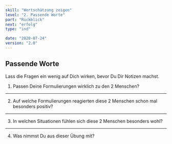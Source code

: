 ```yaml
---
skill: "Wertschätzung zeigen"
level: "2. Passende Worte"
part: "Rückblick"
next: "erfolg"
type: "ind"

date: "2020-07-24"
version: "2.0"
---
```



<Row className="tutsegment"> 
<Col>

## Passende Worte

Lass die Fragen ein wenig auf Dich wirken, bevor Du Dir Notizen machst.


1. Passen Deine Formulierungen wirklich zu den 2 Menschen?

---

2. Auf welche Formulierungen reagierten diese 2 Menschen schon mal besonders positiv?

---

3. In welchen Situationen fühlen sich diese 2 Menschen besonders wohl?

---

4. Was nimmst Du aus dieser Übung mit?


</Col>
</Row>